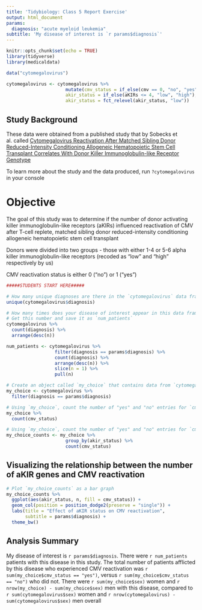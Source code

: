 ```yaml
---
title: 'Tidybiology: Class 5 Report Exercise'
output: html_document
params:
  diagnosis: "acute myeloid leukemia"
subtitle: 'My disease of interest is `r params$diagnosis`'
---
```


```r
knitr::opts_chunk$set(echo = TRUE)
library(tidyverse)
library(medicaldata)

data("cytomegalovirus")

cytomegalovirus <- cytomegalovirus %>% 
                      mutate(cmv_status = if_else(cmv == 0, "no", "yes"),
                      akir_status = if_else(aKIRs <= 4, "low", "high"),
                      akir_status = fct_relevel(akir_status, "low"))
```

## Study Background

These data were obtained from a published study that by Sobecks et al. called 
[Cytomegalovirus Reactivation After Matched Sibling Donor Reduced-Intensity Conditioning Allogeneic Hematopoietic Stem Cell Transplant Correlates With Donor Killer Immunoglobulin-like Receptor Genotype](http://www.ectrx.org/forms/ectrxcontentshow.php?year=2011&volume=9&issue=1&supplement=0&makale_no=0&spage_number=7&content_type=FULL%20TEXT)  

To learn more about the study and the data produced, run `?cytomegalovirus` in your console    

# Objective  

The goal of this study was to determine if the number of donor activating killer immunoglobulin-like receptors (aKIRs) influenced reactivation of CMV after T-cell replete, matched sibling donor reduced-intensity conditioning allogeneic hematopoietic stem cell transplant  

Donors were divided into two groups - those with either 1-4 or 5-6 alpha killer immunoglobulin-like receptors (recoded as "low" and "high" respectively by us)

CMV reactivation status is either 0 ("no") or 1 ("yes")    

```r
#####STUDENTS START HERE#####

# How many unique diagnoses are there in the `cytomegalovirus` data frame?
unique(cytomegalovirus$diagnosis)

# How many times does your disease of interest appear in this data frame?
# Get this number and save it as `num_patients`
cytomegalovirus %>% 
  count(diagnosis) %>% 
  arrange(desc(n))

num_patients <- cytomegalovirus %>% 
                  filter(diagnosis == params$diagnosis) %>% 
                  count(diagnosis) %>% 
                  arrange(desc(n)) %>% 
                  slice(n = 1) %>% 
                  pull(n)

# Create an object called `my_choice` that contains data from `cytomegalovirus` JUST FOR your disease of interest
my_choice <- cytomegalovirus %>% 
  filter(diagnosis == params$diagnosis)

# Using `my_choice`, count the number of "yes" and "no" entries for `cmv_status` 
my_choice %>% 
  count(cmv_status)

# Using `my_choice`, count the number of "yes" and "no" entries for `cmv_status` by `akir_status` group. Save this as a new object called `my_choice_counts`
my_choice_counts <- my_choice %>% 
                      group_by(akir_status) %>% 
                      count(cmv_status)
```

## Visualizing the relationship between the number of aKIR genes and CMV reactivation
```r
# Plot `my_choice_counts` as a bar graph
my_choice_counts %>% 
  ggplot(aes(akir_status, n, fill = cmv_status)) +
  geom_col(position = position_dodge2(preserve = "single")) +
  labs(title = "Effect of aKIR status on CMV reactivation",
       subtitle = params$diagnosis) +
  theme_bw()
```

## Analysis Summary

My disease of interest is `r params$diagnosis`. There were `r num_patients` patients with this disease in this study. The total number of patients afflicted by this disease who experienced CMV reactivation was `r sum(my_choice$cmv_status == "yes")`, versus `r sum(my_choice$cmv_status == "no")` who did not. There were `r sum(my_choice$sex)` women and `r nrow(my_choice) - sum(my_choice$sex)` men with this disease, compared to `r sum(cytomegalovirus$sex)` women and `r nrow(cytomegalovirus) - sum(cytomegalovirus$sex)` men overall        
